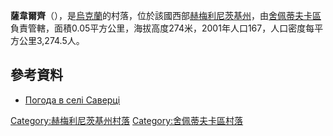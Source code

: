 {{coord|50|1|38|N|27|9|56|E|scale:100000|display=title}}

'''薩韋爾齊'''（{{lang-uk|Саверці}}），是[[烏克蘭|烏克蘭]]的村落，位於該國西部[[赫梅利尼茨基州|赫梅利尼茨基州]]，由[[舍佩蒂夫卡區|舍佩蒂夫卡區]]負責管轄，面積0.05平方公里，海拔高度274米，2001年人口167，人口密度每平方公里3,274.5人。

==參考資料==
* [http://weather.in.ua/ua/hmel'nickaja/23071 Погода в селі Саверці]{{Wayback|url=http://weather.in.ua/ua/hmel%27nickaja/23071 |date=20160305204303 }}

{{DEFAULTSORT:Саверці}}
[[Category:赫梅利尼茨基州村落|Category:赫梅利尼茨基州村落]]
[[Category:舍佩蒂夫卡區村落|Category:舍佩蒂夫卡區村落]]


{{Khmelnytskyi-geo-stub}}